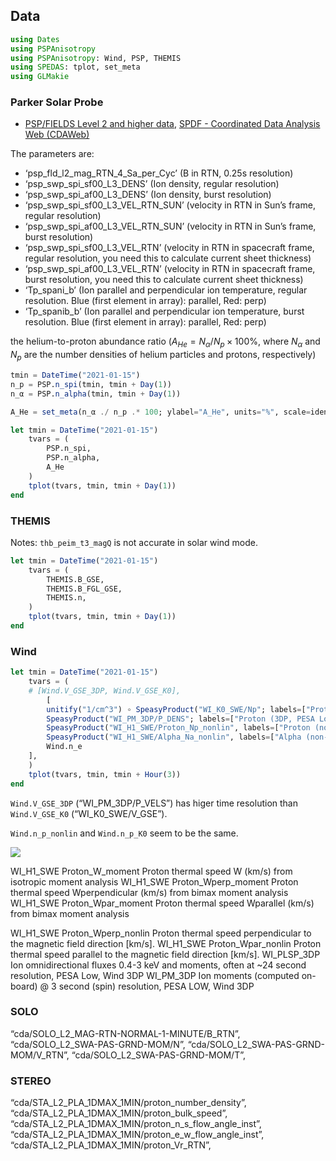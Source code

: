 ## Data

```julia
using Dates
using PSPAnisotropy
using PSPAnisotropy: Wind, PSP, THEMIS
using SPEDAS: tplot, set_meta
using GLMakie
```

### Parker Solar Probe

- [PSP/FIELDS Level 2 and higher data](https://fields.ssl.berkeley.edu/data/), [SPDF - Coordinated Data Analysis Web (CDAWeb)](https://cdaweb.gsfc.nasa.gov/cgi-bin/eval2.cgi?dataset=PSP_FLD_L2_MAG_RTN&index=sp_phys)

The parameters are:

- 'psp_fld_l2_mag_RTN_4_Sa_per_Cyc' (B in RTN, 0.25s resolution)
- 'psp_swp_spi_sf00_L3_DENS' (Ion density, regular resolution)
- 'psp_swp_spi_af00_L3_DENS' (Ion density, burst resolution)
- 'psp_swp_spi_sf00_L3_VEL_RTN_SUN' (velocity in RTN in Sun's frame, regular resolution)
- 'psp_swp_spi_af00_L3_VEL_RTN_SUN' (velocity in RTN in Sun's frame, burst resolution)
- 'psp_swp_spi_sf00_L3_VEL_RTN' (velocity in RTN in spacecraft frame, regular resolution, you need this to calculate current sheet thickness)
- 'psp_swp_spi_af00_L3_VEL_RTN' (velocity in RTN in spacecraft frame, burst resolution, you need this to calculate current sheet thickness)
- 'Tp_spani_b' (Ion parallel and perpendicular ion temperature, regular resolution. Blue (first element in array): parallel, Red: perp)
- 'Tp_spanib_b' (Ion parallel and perpendicular ion temperature, burst resolution. Blue (first element in array): parallel, Red: perp)

the helium-to-proton abundance ratio ($A_{He} = N_α/N_p × 100\%$, where $N_α$ and $N_p$ are the number densities of helium particles and protons, respectively)

```julia
tmin = DateTime("2021-01-15")
n_p = PSP.n_spi(tmin, tmin + Day(1))
n_α = PSP.n_alpha(tmin, tmin + Day(1))

A_He = set_meta(n_α ./ n_p .* 100; ylabel="A_He", units="%", scale=identity)

let tmin = DateTime("2021-01-15")
    tvars = (
        PSP.n_spi,
        PSP.n_alpha,
        A_He
    )
    tplot(tvars, tmin, tmin + Day(1))
end
```


### THEMIS


Notes: `thb_peim_t3_magQ` is not accurate in solar wind mode.

```julia
let tmin = DateTime("2021-01-15")
    tvars = (
        THEMIS.B_GSE,
        THEMIS.B_FGL_GSE,
        THEMIS.n,
    )
    tplot(tvars, tmin, tmin + Day(1))
end
```


### Wind

```julia
let tmin = DateTime("2021-01-15")
    tvars = (
    # [Wind.V_GSE_3DP, Wind.V_GSE_K0],
        [
        unitify("1/cm^3") ∘ SpeasyProduct("WI_K0_SWE/Np"; labels=["Proton"]),
        SpeasyProduct("WI_PM_3DP/P_DENS"; labels=["Proton (3DP, PESA Low)"]),
        SpeasyProduct("WI_H1_SWE/Proton_Np_nonlin", labels=["Proton (non-linear fitting)"]),
        SpeasyProduct("WI_H1_SWE/Alpha_Na_nonlin", labels=["Alpha (non-linear fitting)"]),
        Wind.n_e
    ],
    )
    tplot(tvars, tmin, tmin + Hour(3))
end
```


`Wind.V_GSE_3DP` ("WI_PM_3DP/P_VELS") has higer time resolution than `Wind.V_GSE_K0` ("WI_K0_SWE/V_GSE").

`Wind.n_p_nonlin` and `Wind.n_p_K0` seem to be the same.

![](../figures/others/wind.png)

WI_H1_SWE	Proton_W_moment	        Proton thermal speed W (km/s) from isotropic moment analysis
WI_H1_SWE	Proton_Wperp_moment 	Proton thermal speed Wperpendicular (km/s) from bimax moment analysis
WI_H1_SWE	Proton_Wpar_moment	    Proton thermal speed Wparallel (km/s) from bimax moment analysis

WI_H1_SWE	Proton_Wperp_nonlin	    Proton thermal speed perpendicular to the magnetic field direction [km/s].
WI_H1_SWE	Proton_Wpar_nonlin	    Proton thermal speed parallel to the magnetic field direction [km/s].
WI_PLSP_3DP	Ion omnidirectional fluxes 0.4-3 keV and moments, often at ~24 second resolution, PESA Low, Wind 3DP
WI_PM_3DP	Ion moments (computed on-board) @ 3 second (spin) resolution, PESA LOW, Wind 3DP


### SOLO

"cda/SOLO_L2_MAG-RTN-NORMAL-1-MINUTE/B_RTN",
"cda/SOLO_L2_SWA-PAS-GRND-MOM/N",
"cda/SOLO_L2_SWA-PAS-GRND-MOM/V_RTN",
"cda/SOLO_L2_SWA-PAS-GRND-MOM/T",


### STEREO


"cda/STA_L2_PLA_1DMAX_1MIN/proton_number_density",
"cda/STA_L2_PLA_1DMAX_1MIN/proton_bulk_speed",
"cda/STA_L2_PLA_1DMAX_1MIN/proton_n_s_flow_angle_inst",
"cda/STA_L2_PLA_1DMAX_1MIN/proton_e_w_flow_angle_inst",
"cda/STA_L2_PLA_1DMAX_1MIN/proton_Vr_RTN",